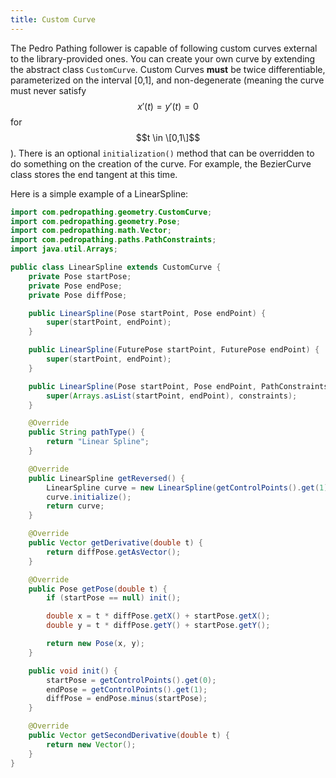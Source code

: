 ```yaml
---
title: Custom Curve
---
```


The Pedro Pathing follower is capable of following custom curves external to the library-provided ones. 
You can create your own curve by extending the abstract class `CustomCurve`.
Custom Curves **must** be twice differentiable, parameterized on the interval [0,1], and non-degenerate (meaning the curve must never satisfy $$x'(t) = y'(t) = 0$$ for $$t \in \[0,1\]$$).
There is an optional `initialization()` method that can be overridden to do something on the creation of the curve.
For example, the BezierCurve class stores the end tangent at this time.

Here is a simple example of a LinearSpline:

```java
import com.pedropathing.geometry.CustomCurve;
import com.pedropathing.geometry.Pose;
import com.pedropathing.math.Vector;
import com.pedropathing.paths.PathConstraints;
import java.util.Arrays;

public class LinearSpline extends CustomCurve {
    private Pose startPose;
    private Pose endPose;
    private Pose diffPose;

    public LinearSpline(Pose startPoint, Pose endPoint) {
        super(startPoint, endPoint);
    }

    public LinearSpline(FuturePose startPoint, FuturePose endPoint) {
        super(startPoint, endPoint);
    }

    public LinearSpline(Pose startPoint, Pose endPoint, PathConstraints constraints) {
        super(Arrays.asList(startPoint, endPoint), constraints);
    }

    @Override
    public String pathType() {
        return "Linear Spline";
    }

    @Override
    public LinearSpline getReversed() {
        LinearSpline curve = new LinearSpline(getControlPoints().get(1), getControlPoints().get(0), this.getPathConstraints());
        curve.initialize();
        return curve;
    }

    @Override
    public Vector getDerivative(double t) {
        return diffPose.getAsVector();
    }

    @Override
    public Pose getPose(double t) {
        if (startPose == null) init();

        double x = t * diffPose.getX() + startPose.getX();
        double y = t * diffPose.getY() + startPose.getY();

        return new Pose(x, y);
    }

    public void init() {
        startPose = getControlPoints().get(0);
        endPose = getControlPoints().get(1);
        diffPose = endPose.minus(startPose);
    }

    @Override
    public Vector getSecondDerivative(double t) {
        return new Vector();
    }
}
```
